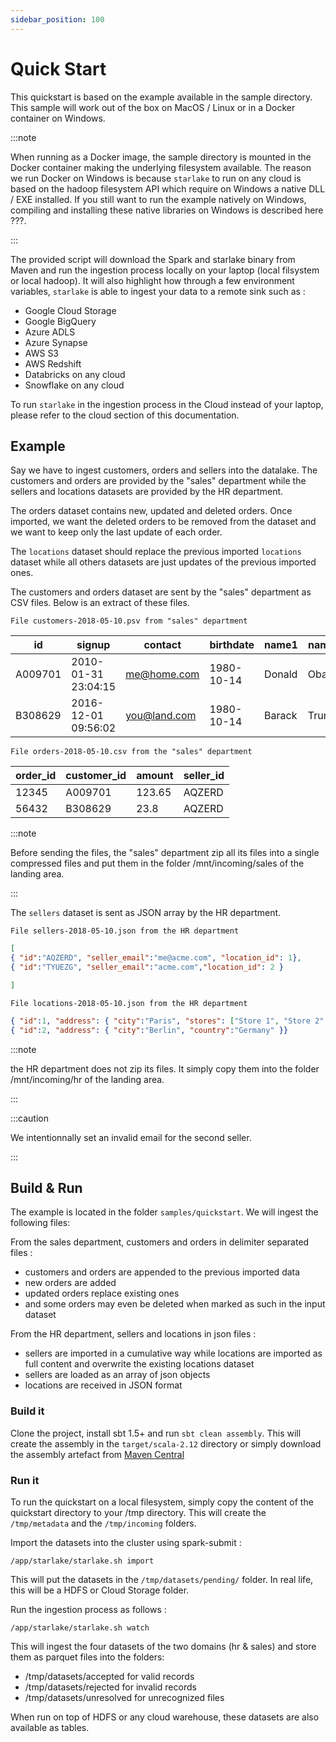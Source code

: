 ```yaml
---
sidebar_position: 100
---
```


# Quick Start

This quickstart is based on the example available in the sample directory.
This sample will work out of the box on MacOS / Linux or in a Docker container on Windows.


:::note

When running as a Docker image, 
the sample directory is mounted in the Docker container making the underlying filesystem available. 
The reason we run Docker on Windows is because `starlake` to run on any cloud is based on the hadoop filesystem API 
which require on Windows a native DLL / EXE installed. If you still want to run the example natively on Windows, compiling and installing these native libraries on Windows is described here ???. 

:::

The provided script will download the Spark and starlake binary from Maven and run the ingestion process locally on your laptop (local filsystem or local hadoop). It will also highlight how through a few environment variables, `starlake` is able to ingest your data to a remote sink such as :

- Google Cloud Storage
- Google BigQuery
- Azure ADLS
- Azure Synapse
- AWS S3
- AWS Redshift
- Databricks on any cloud
- Snowflake on any cloud

To run `starlake` in the ingestion process in the Cloud instead of your laptop, please refer to the cloud section of this documentation.

## Example
Say we have to ingest customers, orders and sellers into the datalake.
The customers and orders are provided by the "sales" department while
the sellers and locations datasets are provided by the HR department.

The orders dataset contains new, updated and deleted orders.
Once imported, we want the deleted orders to be removed from the dataset and
we want to keep only the last update of each order.


The `locations` dataset should replace the previous imported `locations` dataset
while all others datasets are just updates of the previous imported ones.

The customers and orders dataset are sent by the "sales" department
as CSV  files. Below is an extract of these files.

``File customers-2018-05-10.psv from "sales" department``

id|signup|contact|birthdate|name1|name2
---|---|---|---|---|---
A009701|2010-01-31 23:04:15|me@home.com|1980-10-14|Donald|Obama
B308629|2016-12-01 09:56:02|you@land.com|1980-10-14|Barack|Trump

``File orders-2018-05-10.csv from the "sales" department``

order_id|customer_id|amount|seller_id
---|---|---|---
12345|A009701|123.65|AQZERD
56432|B308629|23.8|AQZERD

:::note 

Before sending the files, the "sales" department zip all its files
into a single compressed files and put them in the folder /mnt/incoming/sales of the landing area.

:::

The `sellers` dataset is sent as JSON array by the HR department.

``File sellers-2018-05-10.json from the HR department``

````json
[
{ "id":"AQZERD", "seller_email":"me@acme.com", "location_id": 1},
{ "id":"TYUEZG", "seller_email":"acme.com","location_id": 2 }

]
````

``File locations-2018-05-10.json from the HR department``

````json
{ "id":1, "address": { "city":"Paris", "stores": ["Store 1", "Store 2", "Store 3"] "country":"France" }}
{ "id":2, "address": { "city":"Berlin", "country":"Germany" }}
````



:::note

the HR department does not zip its files. It simply copy them into the
folder /mnt/incoming/hr of the landing area.

:::


:::caution

We intentionnally set an invalid email for the second seller.

:::


## Build & Run
The example is located in the folder ``samples/quickstart``.
We will ingest the following files:

From the sales department, customers and orders in delimiter separated files :
- customers and orders are appended to the previous imported data
- new orders are added
- updated orders replace existing ones
- and some orders may even be deleted when marked as such in the input dataset

From the HR department, sellers and locations in json files :
- sellers are imported in a cumulative way while locations are imported as full content and overwrite the existing locations dataset
- sellers are loaded as an array of json objects
- locations are received in JSON format



### Build it
Clone the project, install sbt 1.5+ and run ``sbt clean assembly``. This will create the assembly in the ``target/scala-2.12`` directory
or simply download the assembly artefact from [Maven Central](https://maven-badges.herokuapp.com/maven-central/ai.starlake/starlake-spark3_2.12)


### Run it
To run the quickstart on a local filesystem, simply copy the content of the quickstart directory to your /tmp directory.
This will create the ``/tmp/metadata`` and the ``/tmp/incoming`` folders.

Import the datasets into the cluster using spark-submit :

````shell
/app/starlake/starlake.sh import
````

This will put the datasets in the ``/tmp/datasets/pending/`` folder. In real life, this will be a HDFS or Cloud Storage folder.

Run the ingestion process as follows :

````shell
/app/starlake/starlake.sh watch
````


This will ingest the four datasets of the two domains (hr & sales) and store them as parquet files into the folders:
- /tmp/datasets/accepted for valid records
- /tmp/datasets/rejected for invalid records
- /tmp/datasets/unresolved for unrecognized files


When run on top of HDFS or any cloud warehouse, these datasets are also available as tables.



